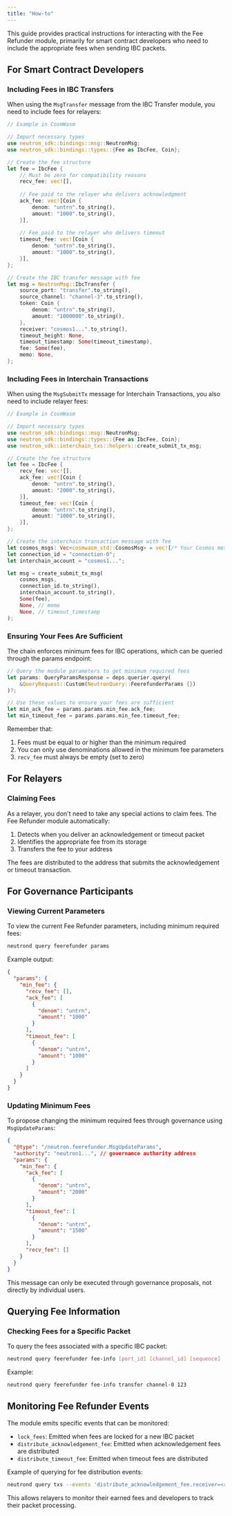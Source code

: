 ```yaml
---
title: "How-to"
---
```


This guide provides practical instructions for interacting with the Fee Refunder module, primarily for smart contract developers who need to include the appropriate fees when sending IBC packets.

## For Smart Contract Developers

### Including Fees in IBC Transfers

When using the `MsgTransfer` message from the IBC Transfer module, you need to include fees for relayers:

```rust
// Example in CosmWasm

// Import necessary types
use neutron_sdk::bindings::msg::NeutronMsg;
use neutron_sdk::bindings::types::{Fee as IbcFee, Coin};

// Create the fee structure
let fee = IbcFee {
    // Must be zero for compatibility reasons
    recv_fee: vec![],
    
    // Fee paid to the relayer who delivers acknowledgment
    ack_fee: vec![Coin {
        denom: "untrn".to_string(),
        amount: "1000".to_string(),
    }],
    
    // Fee paid to the relayer who delivers timeout
    timeout_fee: vec![Coin {
        denom: "untrn".to_string(),
        amount: "1000".to_string(),
    }],
};

// Create the IBC transfer message with fee
let msg = NeutronMsg::IbcTransfer {
    source_port: "transfer".to_string(),
    source_channel: "channel-3".to_string(),
    token: Coin {
        denom: "untrn".to_string(), 
        amount: "1000000".to_string(),
    },
    receiver: "cosmos1...".to_string(),
    timeout_height: None,
    timeout_timestamp: Some(timeout_timestamp),
    fee: Some(fee),
    memo: None,
};
```

### Including Fees in Interchain Transactions

When using the `MsgSubmitTx` message for Interchain Transactions, you also need to include relayer fees:

```rust
// Example in CosmWasm

// Import necessary types
use neutron_sdk::bindings::msg::NeutronMsg;
use neutron_sdk::bindings::types::{Fee as IbcFee, Coin};
use neutron_sdk::interchain_txs::helpers::create_submit_tx_msg;

// Create the fee structure
let fee = IbcFee {
    recv_fee: vec![],
    ack_fee: vec![Coin {
        denom: "untrn".to_string(),
        amount: "2000".to_string(),
    }],
    timeout_fee: vec![Coin {
        denom: "untrn".to_string(),
        amount: "1000".to_string(),
    }],
};

// Create the interchain transaction message with fee
let cosmos_msgs: Vec<cosmwasm_std::CosmosMsg> = vec![/* Your Cosmos messages here */];
let connection_id = "connection-0";
let interchain_account = "cosmos1...";

let msg = create_submit_tx_msg(
    cosmos_msgs,
    connection_id.to_string(),
    interchain_account.to_string(),
    Some(fee),
    None, // memo
    None, // timeout_timestamp
);
```

### Ensuring Your Fees Are Sufficient

The chain enforces minimum fees for IBC operations, which can be queried through the params endpoint:

```rust
// Query the module parameters to get minimum required fees
let params: QueryParamsResponse = deps.querier.query(
    &QueryRequest::Custom(NeutronQuery::FeerefunderParams {})
)?;

// Use these values to ensure your fees are sufficient
let min_ack_fee = params.params.min_fee.ack_fee;
let min_timeout_fee = params.params.min_fee.timeout_fee;
```

Remember that:
1. Fees must be equal to or higher than the minimum required
2. You can only use denominations allowed in the minimum fee parameters
3. `recv_fee` must always be empty (set to zero)

## For Relayers

### Claiming Fees

As a relayer, you don't need to take any special actions to claim fees. The Fee Refunder module automatically:

1. Detects when you deliver an acknowledgement or timeout packet
2. Identifies the appropriate fee from its storage
3. Transfers the fee to your address

The fees are distributed to the address that submits the acknowledgement or timeout transaction.

## For Governance Participants

### Viewing Current Parameters

To view the current Fee Refunder parameters, including minimum required fees:

```bash
neutrond query feerefunder params
```

Example output:
```json
{
  "params": {
    "min_fee": {
      "recv_fee": [],
      "ack_fee": [
        {
          "denom": "untrn",
          "amount": "1000"
        }
      ],
      "timeout_fee": [
        {
          "denom": "untrn",
          "amount": "1000"
        }
      ]
    }
  }
}
```

### Updating Minimum Fees

To propose changing the minimum required fees through governance using `MsgUpdateParams`:

```json
{
  "@type": "/neutron.feerefunder.MsgUpdateParams",
  "authority": "neutron1...", // governance authority address
  "params": {
    "min_fee": {
      "ack_fee": [
        {
          "denom": "untrn",
          "amount": "2000"
        }
      ],
      "timeout_fee": [
        {
          "denom": "untrn",
          "amount": "1500"
        }
      ],
      "recv_fee": []
    }
  }
}
```

<Note>
This message can only be executed through governance proposals, not directly by individual users.
</Note>

## Querying Fee Information

### Checking Fees for a Specific Packet

To query the fees associated with a specific IBC packet:

```bash
neutrond query feerefunder fee-info [port_id] [channel_id] [sequence]
```

Example:
```bash
neutrond query feerefunder fee-info transfer channel-0 123
```



## Monitoring Fee Refunder Events

The module emits specific events that can be monitored:

- `lock_fees`: Emitted when fees are locked for a new IBC packet
- `distribute_acknowledgement_fee`: Emitted when acknowledgement fees are distributed
- `distribute_timeout_fee`: Emitted when timeout fees are distributed

Example of querying for fee distribution events:

```bash
neutrond query txs --events 'distribute_acknowledgement_fee.receiver=<relayer-address>'
```

This allows relayers to monitor their earned fees and developers to track their packet processing. 